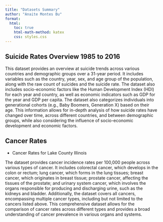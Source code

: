 ```yaml
---
title: "Datasets Summary"
author: "Anaite Montes Bu"
format:
  html:
    toc: true
    html-math-method: katex
    css: styles.css
---
```


## Suicide Rates Overview 1985 to 2016

This dataset provides an overview at suicide trends across various countries and demographic groups over a 31-year period. It includes variables such as the country, year, sex, and age group of the population, along with the raw count of suicides and the suicide rate. The dataset also includes socio-economic factors like the Human Development Index (HDI) for each year and country, as well as economic indicators such as GDP for the year and GDP per capita. The dataset also categorizes individuals into generational cohorts (e.g., Baby Boomers, Generation X) based on their age. This information allows for in-depth analysis of how suicide rates have changed over time, across different countries, and between demographic groups, while also considering the influence of socio-economic development and economic factors.

## Cancer Rates
-   Cancer Rates for Lake County Illinois

The dataset provides cancer incidence rates per 100,000 people across various types of cancer. It includes colorectal cancer, which develops in the colon or rectum; lung cancer, which forms in the lung tissues; breast cancer, which originates in breast tissue; prostate cancer, affecting the tissues of the prostate; and urinary system cancer, which involves the organs responsible for producing and discharging urine, such as the kidneys and bladder. Additionally, the dataset covers all cancers, encompassing multiple cancer types, including but not limited to the cancers listed above. This comprehensive dataset allows for the comparison of cancer rates across different types and provides a broad understanding of cancer prevalence in various organs and systems.
